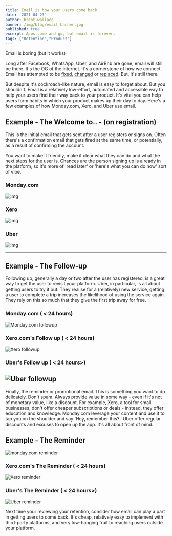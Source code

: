 ```yaml
---
title: Email is how your users come back
date: '2021-04-23'
author: brent-wallace
banner: /img/blog/email-banner.jpg
published: true
excerpt: Apps come and go, but email is forever. 
tags: ["Retention","Product"]
---
```


Email is boring (but it works)

Long after Facebook, WhatsApp, Uber, and AirBnb are gone, email will still be there. It's the OG of the internet. It's a cornerstone of how we connect. Email has attempted to be [fixed](https://en.wikipedia.org/wiki/Apache_Wave), [changed](https://hey.com/) or [replaced](https://www.slack.com). But, it's still there. 

But despite it's cockroach-like nature, email is easy to forget about. But you shouldn't.   Email is a relatively low-effort, automated and accessible way to help your users find their way back to your product. It's vital you can help users form habits in which your product makes up their day to day. Here's a few examples of how Monday.com, Xero, and Uber use email. 

## Example - The Welcome to..  - (on registration)

This is the initial email that gets sent after a user registers or signs on. Often there's a confirmation email that gets fired at the same time, or potentially, as a result of confirming the account. 

You want to make it friendly, make it clear what they can do and what the next steps for the user is. Chances are the person signing up is already in the platform, so it's more of 'read later' or 'here's what you can do now' sort of vibe. 

### Monday.com 
![img](/img/insights/monday.com-welcome.png)

### Xero
![img](/img/insights/xero-welcome.png)

### Uber
![img](/img/insights/uber-welcome.png)

---
## Example - The Follow-up
Following up, generally a day or two after the user has registered, is a great way to get the user to revisit your platform. Uber, in particular, is all about getting users to try it out. They realise for a (relatively) new service, getting a user to complete a trip increases the likelihood of using the service again. They rely on this so much that they give the first trip away for free. 

### Monday.com ( < 24 hours)
![Monday.com followup](/img/insights/monday.com-followup.png)

### Xero.com's Follow up ( < 24 hours)
![Xero followup](/img/insights/xero-followup.png)

### Uber's Follow up ( < 24 hours>)
![Uber followup](/img/insights/uber-followup.png)
---

Finally, the reminder or promotional email. This is something you want to do delicately. Don't spam. Always provide value in some way - even if it's not of monetary value, like a discount. For example, Xero, a tool for small businesses, don't offer cheaper subscriptions or deals - instead, they offer education and knowledge. Monday.com leverage your content and use it to tap you on the shoulder and say 'Hey, remember this?'. Uber offer regular discounts and excuses to open up the app. It's all about front of mind. 

## Example - The Reminder
![monday.com reminder](/img/insights/monday.com-reminder.png)

### Xero.com's The Reminder ( < 24 hours)
![Xero reminder](/img/insights/xero-promo.png)

### Uber's The Reminder ( < 24 hours>)
![Uber reminder](/img/insights/uber-promo.png)

Next time your reviewing your retention, consider how email can play a part in getting users to come back. It's cheap, relatively easy to implement with third-party platforms, and very low-hanging fruit to reaching users outside your platform. 